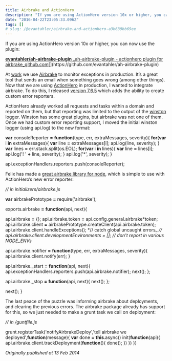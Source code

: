 ```yaml
---
title: Airbrake and ActionHero
description: "If you are using ActionHero version 10x or higher, you can now use the plugin:"
date: "2016-04-22T23:05:33.096Z"
tags: []
# slug: /@evantahler/airbrake-and-actionhero-a3b639bb69ee
---
```


If you are using ActionHero version 10x or higher, you can now use the plugin:

[**evantahler/ah-airbrake-plugin**
\_ah-airbrake-plugin - actionhero plugin for airbrake_github.com](https://github.com/evantahler/ah-airbrake-plugin "https://github.com/evantahler/ah-airbrake-plugin")[](https://github.com/evantahler/ah-airbrake-plugin)

At [work](http://www.taskrabbit.com) we use [Airbrake](http://airbrake.io) to monitor exceptions in production. It’s a great tool that sends an email when something goes wrong (among other things). Now that we are using [ActionHero](http://www.actionherojs.com) in production, I wanted to integrate airbrake. To do this, I released [version 7.6.5](https://github.com/evantahler/actionhero/releases/tag/v7.6.5) which adds the ability to create custom error reporters.

ActionHero already worked all requests and tasks within a domain and reported on them, but that reporting was limited to the output of the [winston](https://github.com/flatiron/winston) logger. Winston has some great plugins, but airbrake was not one of them. Once we had custom error reporting support, I moved the initial winston logger (using api.log) to the new format:

**var** consoleReporter **\=** **function**(type, err, extraMessages, severity){
**for**(**var** i **in** extraMessages){
**var** line **\=** extraMessages\[i\];
api.log(line, severity);
}
**var** lines **\=** err.stack.split(os.EOL);
**for**(**var** i **in** lines){
**var** line **\=** lines\[i\];
api.log('! ' **+** line, severity);
}
api.log('\*', severity);
}

api.exceptionHandlers.reporters.push(consoleReporter);

Felix has made a [great airbrake library for node](https://github.com/felixge/node-airbrake), which is simple to use with ActionHero’s new error reporter:

_// in initializers/airbrake.js_

**var** airbrakePrototype **\=** require('airbrake');

exports.airbrake **\=** **function**(api, next){

api.airbrake **\=** {};
api.airbrake.token **\=** api.config.general.airbrake*token;
api.airbrake.client **\=** airbrakePrototype.createClient(api.airbrake.token);
api.airbrake.client.handleExceptions(); *// catch global uncaught errors\_
_// api.airbrake.client.developmentEnvironments = \[\]; // don't report in various NODE_ENVs_

api.airbrake.notifier **\=** **function**(type, err, extraMessages, severity){
api.airbrake.client.notify(err);
}

api.airbrake.\_start **\=** **function**(api, next){
api.exceptionHandlers.reporters.push(api.airbrake.notifier);
next();
};

api.airbrake.\_stop **\=** **function**(api, next){
next();
};

next();
}

The last peace of the puzzle was informing airbrake about deployments, and clearing the previous errors. The airbrake package already has support for this, so we just needed to make a grunt task we call on deployment:

_// in /guntfile.js_

grunt.registerTask('notifyAirbrakeDeploy','tell airbrake we deployed',**function**(message){
**var** done **\=** **this**.async()
init(**function**(api){
api.airbrake.client.trackDeployment(**function**(){
done();
})
})
})

_Originally published at 13 Feb 2014_
